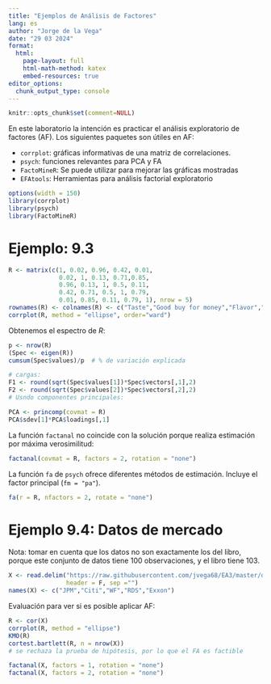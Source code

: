 ```yaml
---
title: "Ejemplos de Análisis de Factores"
lang: es
author: "Jorge de la Vega"
date: "29 03 2024"
format: 
  html:
    page-layout: full
    html-math-method: katex
    embed-resources: true
editor_options: 
  chunk_output_type: console
---
```


```r
knitr::opts_chunk$set(comment=NULL)
```

En este laboratorio la intención es practicar el análisis exploratorio de factores (AF). Los siguientes paquetes son útiles en AF:

- `corrplot`: gráficas informativas de una matriz de correlaciones.
- `psych`: funciones relevantes para PCA y FA
- `FactoMineR`:  Se puede  utilizar para mejorar las gráficas mostradas
- `EFAtools`: Herramientas para análisis factorial exploratorio

```r
options(width = 150)
library(corrplot) 
library(psych)
library(FactoMineR)  
```

# Ejemplo: 9.3

```r
R <- matrix(c(1, 0.02, 0.96, 0.42, 0.01,
              0.02, 1, 0.13, 0.71,0.85,
              0.96, 0.13, 1, 0.5, 0.11,
              0.42, 0.71, 0.5, 1, 0.79,
              0.01, 0.85, 0.11, 0.79, 1), nrow = 5)
rownames(R) <- colnames(R) <- c("Taste","Good buy for money","Flavor","Suitable for snack","Provides energy")
corrplot(R, method = "ellipse", order="ward")
```

Obtenemos el espectro de $R$: 

```r
p <- nrow(R)
(Spec <- eigen(R))
cumsum(Spec$values)/p  # % de variación explicada

# cargas: 
F1 <- round(sqrt(Spec$values[1])*Spec$vectors[,1],2)
F2 <- round(sqrt(Spec$values[2])*Spec$vectors[,2],2)
# Usndo componentes principales: 

PCA <- princomp(covmat = R)
PCA$sdev[1]*PCA$loadings[,1]
```

La función `factanal` no coincide con la solución porque realiza estimación por máxima verosimilitud:

```r
factanal(covmat = R, factors = 2, rotation = "none")
```

La función `fa` de `psych` ofrece diferentes métodos de estimación. Incluye el factor principal (`fm = "pa"`).

```r
fa(r = R, nfactors = 2, rotate = "none")
```

# Ejemplo 9.4: Datos de mercado

Nota: tomar en cuenta que los datos no son exactamente los del libro, porque este conjunto de datos tiene 100 observaciones, y el libro tiene 103. 

```r
X <- read.delim("https://raw.githubusercontent.com/jvega68/EA3/master/datos/J%26W/T8-4.DAT", 
                header = F, sep ="")
names(X) <- c("JPM","Citi","WF","RDS","Exxon")
```

Evaluación para ver si es posible aplicar AF:

```r
R <- cor(X)
corrplot(R, method = "ellipse")
KMO(R)
cortest.bartlett(R, n = nrow(X)) 
# se rechaza la prueba de hipótesis, por lo que el FA es factible
```


```r
factanal(X, factors = 1, rotation = "none")
factanal(X, factors = 2, rotation = "none")
```




